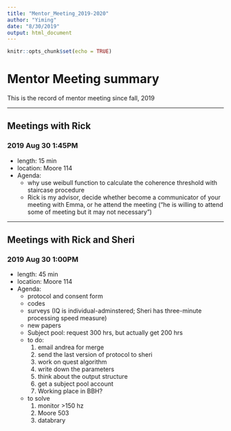 ```yaml
---
title: "Mentor_Meeting_2019-2020"
author: "Yiming"
date: "8/30/2019"
output: html_document
---
```


```r
knitr::opts_chunk$set(echo = TRUE)
```

# Mentor Meeting summary
This is the record of mentor meeting since fall, 2019

***
## Meetings with Rick
### 2019 Aug 30 1:45PM
- length: 15 min 
- location: Moore 114
- Agenda: 
    - why use weibull function to calculate the coherence threshold with staircase procedure
    - Rick is my advisor, decide whether become a communicator of your meeting with Emma, or he attend the meeting ("he is willing to attend some of meeting but it may not necessary")
 
***   
## Meetings with Rick and Sheri
### 2019 Aug 30 1:00PM
- length: 45 min 
- location: Moore 114
- Agenda: 
    - protocol and consent form
    - codes
    - surveys (IQ is individual-adminstered; Sheri has three-minute processing speed measure)
    - new papers
    - Subject pool: request 300 hrs, but actually get 200 hrs
    - to do: 
        1. email andrea for merge
        2. send the last version of protocol to sheri
        3. work on quest algorithm
        4. write down the parameters
        5. think about the output structure
        6. get a subject pool account
        7. Working place in BBH?
    - to solve
        1. monitor >150 hz
        2. Moore 503
        3. databrary
        
    
    